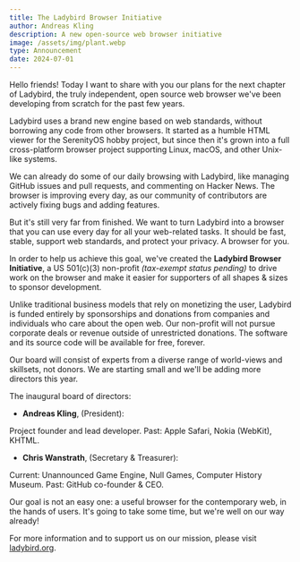 ```yaml
---
title: The Ladybird Browser Initiative
author: Andreas Kling
description: A new open-source web browser initiative
image: /assets/img/plant.webp
type: Announcement
date: 2024-07-01
---
```


Hello friends! Today I want to share with you our plans for the next chapter of Ladybird, the truly independent, open source web browser we've been developing from scratch for the past few years.

Ladybird uses a brand new engine based on web standards, without borrowing any code from other browsers. It started as a humble HTML viewer for the SerenityOS hobby project, but since then it's grown into a full cross-platform browser project supporting Linux, macOS, and other Unix-like systems.

We can already do some of our daily browsing with Ladybird, like managing GitHub issues and pull requests, and commenting on Hacker News. The browser is improving every day, as our community of contributors are actively fixing bugs and adding features.

But it's still very far from finished. We want to turn Ladybird into a browser that you can use every day for all your web-related tasks. It should be fast, stable, support web standards, and protect your privacy. A browser for you.

In order to help us achieve this goal, we've created the **Ladybird Browser Initiative**, a US 501(c)(3) non-profit _(tax-exempt status pending)_ to drive work on the browser and make it easier for supporters of all shapes & sizes to sponsor development.

Unlike traditional business models that rely on monetizing the user, Ladybird is funded entirely by sponsorships and donations from companies and individuals who care about the open web. Our non-profit will not pursue corporate deals or revenue outside of unrestricted donations. The software and its source code will be available for free, forever.

Our board will consist of experts from a diverse range of world-views and skillsets, not donors. We are starting small and we'll be adding more directors this year.

The inaugural board of directors:

- **Andreas Kling**, (President):

Project founder and lead developer. Past: Apple Safari, Nokia (WebKit), KHTML.

- **Chris Wanstrath**, (Secretary & Treasurer):

Current: Unannounced Game Engine, Null Games, Computer History Museum. Past: GitHub co-founder & CEO.

Our goal is not an easy one: a useful browser for the contemporary web, in the hands of users. It's going to take some time, but we're well on our way already!

For more information and to support us on our mission, please visit [ladybird.org](https://ladybird.org/).
